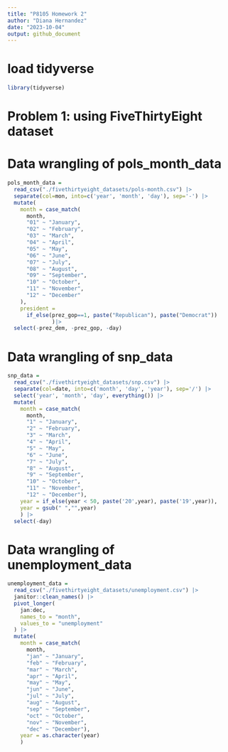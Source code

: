 ```yaml
---
title: "P8105 Homework 2"
author: "Diana Hernandez"
date: "2023-10-04"
output: github_document
---
```


# load tidyverse

```r
library(tidyverse)
```

# Problem 1: using FiveThirtyEight dataset

# Data wrangling of pols_month_data

```r
pols_month_data = 
  read_csv("./fivethirtyeight_datasets/pols-month.csv") |>
  separate(col=mon, into=c('year', 'month', 'day'), sep='-') |>
  mutate(
    month = case_match(
      month,
      "01" ~ "January",
      "02" ~ "February",
      "03" ~ "March",
      "04" ~ "April",
      "05" ~ "May",
      "06" ~ "June",
      "07" ~ "July",
      "08" ~ "August",
      "09" ~ "September",
      "10" ~ "October",
      "11" ~ "November",
      "12" ~ "December"
    ),
    president =
      if_else(prez_gop==1, paste("Republican"), paste("Democrat"))
              )|>
  select(-prez_dem, -prez_gop, -day)
```

# Data wrangling of snp_data

```r
snp_data = 
  read_csv("./fivethirtyeight_datasets/snp.csv") |>
  separate(col=date, into=c('month', 'day', 'year'), sep='/') |>
  select('year', 'month', 'day', everything()) |>
  mutate(
    month = case_match(
      month,
      "1" ~ "January",
      "2" ~ "February",
      "3" ~ "March",
      "4" ~ "April",
      "5" ~ "May",
      "6" ~ "June",
      "7" ~ "July",
      "8" ~ "August",
      "9" ~ "September",
      "10" ~ "October",
      "11" ~ "November",
      "12" ~ "December"),
    year = if_else(year < 50, paste('20',year), paste('19',year)),
    year = gsub(" ","",year) 
    ) |>
  select(-day)
```

# Data wrangling of unemployment_data

```r
unemployment_data = 
  read_csv("./fivethirtyeight_datasets/unemployment.csv") |> 
  janitor::clean_names() |>
  pivot_longer(
    jan:dec,
    names_to = "month",
    values_to = "unemployment"
  ) |> 
  mutate(
    month = case_match(
      month,
      "jan" ~ "January",
      "feb" ~ "February",
      "mar" ~ "March",
      "apr" ~ "April",
      "may" ~ "May",
      "jun" ~ "June",
      "jul" ~ "July",
      "aug" ~ "August",
      "sep" ~ "September",
      "oct" ~ "October",
      "nov" ~ "November",
      "dec" ~ "December"),
    year = as.character(year)
    )
```